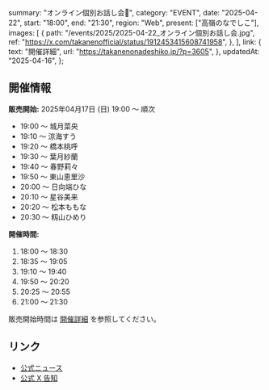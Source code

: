   summary: "オンライン個別お話し会📢",
  category: "EVENT",
  date: "2025-04-22",
  start: "18:00",
  end: "21:30",
  region: "Web",
  present: ["高嶺のなでしこ"],
  images: [
    {
      path: "/events/2025/2025-04-22_オンライン個別お話し会.jpg",
      ref: "https://x.com/takanenofficial/status/1912453415608741958",
    },
  ],
  link: {
    text: "開催詳細",
    url: "https://takanenonadeshiko.jp/?p=3605",
  },
  updatedAt: "2025-04-16",
};

## 開催情報

**販売開始:** 2025年04月17日 (日) 19:00 〜 順次

- 19:00 〜 城月菜央
- 19:10 〜 涼海すう
- 19:20 〜 橋本桃呼
- 19:30 〜 葉月紗蘭
- 19:40 〜 春野莉々
- 19:50 〜 東山恵里沙
- 20:00 〜 日向端ひな
- 20:10 〜 星谷美来
- 20:20 〜 松本ももな
- 20:30 〜 籾山ひめり

**開催時間:**

1. 18:00 〜 18:30
1. 18:35 〜 19:05
1. 19:10 〜 19:40
1. 19:50 〜 20:20
1. 20:25 〜 20:55
1. 21:00 〜 21:30

販売開始時間は [開催詳細](https://takanenonadeshiko.jp/?p=3605) を参照してください。

## リンク

- [公式ニュース](https://takanenonadeshiko.jp/?p=3605)
- [公式 X 告知](https://x.com/takanenofficial/status/1912453415608741958)
